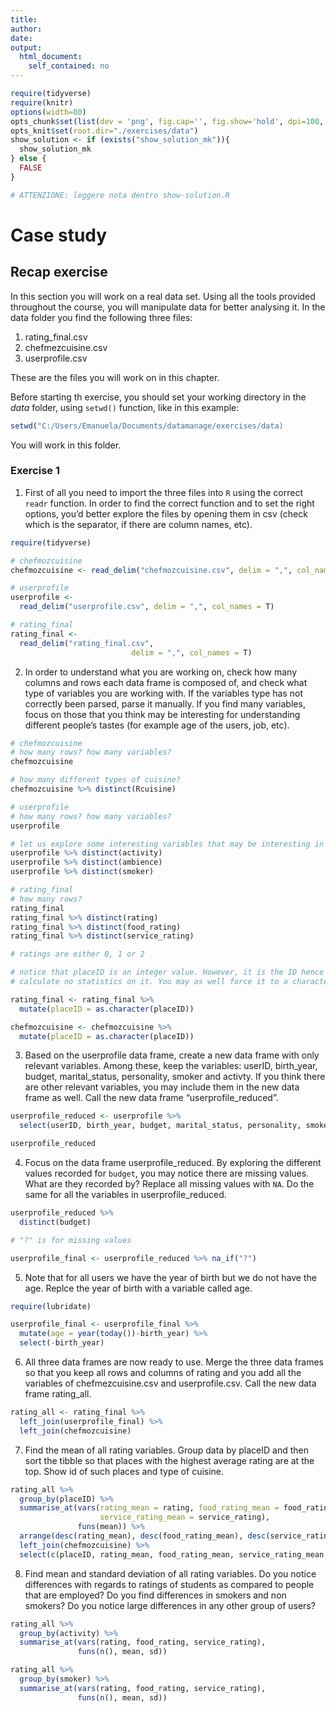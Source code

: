 ```yaml
---
title: 
author:
date: 
output:
  html_document:
    self_contained: no
---
```


```r
require(tidyverse) 
require(knitr) 
options(width=80)
opts_chunk$set(list(dev = 'png', fig.cap='', fig.show='hold', dpi=100, fig.width=7, fig.height=7, fig.pos='H!'))#, fig.path="figures/lm-"))
opts_knit$set(root.dir="./exercises/data")
show_solution <- if (exists("show_solution_mk")){
  show_solution_mk
} else {
  FALSE
}

# ATTENZIONE: leggere nota dentro show-solution.R
```


Case study
================================

## Recap exercise
In this section you will work on a real data set. Using all the tools provided throughout the course, you will manipulate data for better analysing it. In the data folder you find the following three files:

1. rating_final.csv
2. chefmezcuisine.csv
3. userprofile.csv

These are the files you will work on in this chapter.

Before starting th exercise, you should set your working directory in the _data_ folder, using `setwd()` function, like in this example:

```r
setwd("C:/Users/Emanuela/Documents/datamanage/exercises/data)
```

You will work in this folder.


### Exercise 1

1. First of all you need to import the three files into `R` using the correct `readr` function. In order to find the correct function and to set the right options, you'd better explore the files by opening them in csv (check which is the separator, if there are column names, etc). 

```r
require(tidyverse)

# chefmozcuisine
chefmozcuisine <- read_delim("chefmozcuisine.csv", delim = ",", col_names = T)

# userprofile
userprofile <- 
  read_delim("userprofile.csv", delim = ",", col_names = T)

# rating_final
rating_final <- 
  read_delim("rating_final.csv", 
                           delim = ",", col_names = T)
```


2. In order to understand what you are working on, check how many columns and rows each data frame is composed of, and check what type of variables you are working with. If the variables type has not correctly been parsed, parse it manually. If you find many variables, focus on those that you think may be interesting for understanding different people's tastes (for example age of the users, job, etc).

```r

# chefmozcuisine
# how many rows? how many variables?
chefmozcuisine

# how many different types of cuisine?
chefmozcuisine %>% distinct(Rcuisine)

# userprofile
# how many rows? how many variables?
userprofile

# let us explore some interesting variables that may be interesting in future analysis
userprofile %>% distinct(activity)
userprofile %>% distinct(ambience)
userprofile %>% distinct(smoker)

# rating_final
# how many rows?
rating_final
rating_final %>% distinct(rating)
rating_final %>% distinct(food_rating)
rating_final %>% distinct(service_rating)

# ratings are either 0, 1 or 2

# notice that placeID is an integer value. However, it is the ID hence you will 
# calculate no statistics on it. You may as well force it to a character vector.

rating_final <- rating_final %>% 
  mutate(placeID = as.character(placeID))

chefmozcuisine <- chefmozcuisine %>% 
  mutate(placeID = as.character(placeID))

```


3. Based on the userprofile data frame, create a new data frame with only relevant variables. Among these, keep the variables: userID, birth_year, budget, marital_status,  personality, smoker and activty. If you think there are other relevant variables, you may include them in the new data frame as well. Call the new data frame "userprofile_reduced".

```r
userprofile_reduced <- userprofile %>% 
  select(userID, birth_year, budget, marital_status, personality, smoker, activity)

userprofile_reduced
```


4. Focus on the data frame userprofile_reduced. By exploring the different values recorded for `budget`, you may notice there are missing values. What are they recorded by? Replace all missing values with `NA`.  Do the same for all the variables in userprofile_reduced.


```r
userprofile_reduced %>% 
  distinct(budget)

# "?" is for missing values

userprofile_final <- userprofile_reduced %>% na_if("?")

```


5. Note that for all users we have the year of birth but we do not have the age. Replce the year of birth with a variable called age.

```r
require(lubridate)

userprofile_final <- userprofile_final %>% 
  mutate(age = year(today())-birth_year) %>% 
  select(-birth_year)
```


6. All three data frames are now ready to use. Merge the three data frames so that you keep all rows and columns of rating and you add all the variables of chefmezcuisine.csv and userprofile.csv. Call the new data frame rating_all.

```r
rating_all <- rating_final %>% 
  left_join(userprofile_final) %>% 
  left_join(chefmozcuisine)
```


7. Find the mean of all rating variables. Group data by placeID and then sort the tibble so that places with the highest average rating are at the top. Show id of such places and type of cuisine.


```r
rating_all %>% 
  group_by(placeID) %>%
  summarise_at(vars(rating_mean = rating, food_rating_mean = food_rating, 
                    service_rating_mean = service_rating), 
               funs(mean)) %>%
  arrange(desc(rating_mean), desc(food_rating_mean), desc(service_rating_mean)) %>%
  left_join(chefmozcuisine) %>%
  select(c(placeID, rating_mean, food_rating_mean, service_rating_mean, Rcuisine))
```


8. Find mean and standard deviation of all rating variables. Do you notice differences with regards to ratings of students as compared to people that are employed? Do you find differences in smokers and non smokers? Do you notice large differences in any other group of users?


```r
rating_all %>% 
  group_by(activity) %>%
  summarise_at(vars(rating, food_rating, service_rating), 
               funs(n(), mean, sd))

rating_all %>% 
  group_by(smoker) %>%
  summarise_at(vars(rating, food_rating, service_rating), 
               funs(n(), mean, sd))
```

